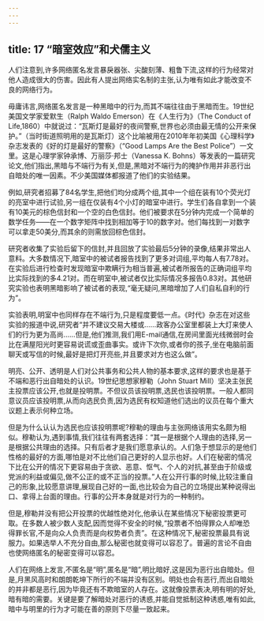 ```yaml
---
---
---
```

title: 17 “暗室效应”和犬儒主义
---



人们注意到,许多网络匿名发言暴戾器张、尖酸刻薄、粗鲁下流,这样的行为经常对他人造成很大的伤害。因此有人提出网络实名制的主张,认为唯有如此才能改变不良的网络行为。

毋庸讳言,网络匿名发言是一种黑暗中的行为,而其不端往往由于黑暗而生。19世纪美国文学家爱默生（Ralph Waldo Emerson）在《人生行为》（The Conduct of Life,1860）中就说过：“瓦斯灯是最好的夜间警察,世界也必须由最无情的公开来保护。”（当时街道照明用的是瓦斯灯）这个比喻被用在2010年年初美国《心理科学》杂志发表的《好的灯是最好的警察》（“Good Lamps Are the Best Police”）一文里。这是心理学家钟承博、万丽莎·邦士（Vanessa K. Bohns）等发表的一篇研究论文,他们指出,黑暗与不端行为有关,但是,黑暗对不端行为的掩护作用并非恶行出自暗处的唯一因素。不少美国媒体都报道了他们的实验结果。

例如,研究者招募了84名学生,把他们均分成两个组,其中一个组在装有10个荧光灯的亮室中进行试验,另一组在仅装有4个小灯的暗室中进行。学生们各自拿到一个装有10美元的棕色信封和一个空的白色信封。他们被要求在5分钟内完成一个简单的数学任务——在一个数字矩阵中找到相加等于10的数字对。他们每找到一对数字可以拿走50美分,而其余的则需放回棕色信封。

研究者收集了实验后留下的信封,并且回放了实验最后5分钟的录像,结果非常出人意料。大多数情况下,暗室中的被试者报告找到了更多对词组,平均每人有7.78对。在实验后进行检查时发现暗室中欺瞒行为相当普遍,被试者所报告的正确词组平均比实际找到的多4.21对。而在明室中,被试者仅比实际情况多报告0.83对。其他研究实验也表明黑暗影响了被试者的表现,“毫无疑问,黑暗增加了人们自私自利的行为”。

实验表明,明室中也同样存在不端行为,只是程度要低一点。《时代》杂志在对这些实验的报道中说,研究者“并不建议交易大楼或……政客办公室里都装上大灯来使人们的行为更为高尚……但是,他们推测,我们用E-mail通信,在房间里面光线微弱时会比在满屋阳光时更容易说谎或歪曲事实。或许下次你,或者你的孩子,坐在电脑前面聊天或写信的时候,最好是把灯开亮些,并且要求对方也这么做”。

明亮、公开、透明是人们对公共事务和公共人物的基本要求,这样的要求也是基于不端和恶行出自暗处的认识。19世纪思想家穆勒（John Stuart Mill）坚决主张民主投票应该公开,也就是投明票。不但议员该投明票,选民也该投明票。一般人都同意议员应该投明票,从而向选民负责,因为选民有权知道他们选出的议员在每个重大议题上表示何种立场。

但是为什么认认为选民也应该投明票呢?穆勒的理由与主张网络该用实名颇为相似。穆勒认为,遇到事情,我们往往有两套选择：“其一是根据个人理由的选择,另一是根据公共理由的选择。只有后者才是我们愿意承认的。人们急于想显示的是他们性格的最好的方面,哪怕是对不比他们自己更好的人显示也好。人们在秘密的情况下比在公开的情况下更容易由于贪欲、恶意、怄气、个人的对抗,甚至由于阶级或党派的利益或偏见,做不公正的或不正当的投票。”人在公开行事的时候,比较注重自己的形象,比较愿意讲理,展现自己好的一面,也比较会为自己的立场提出某种说得出口、拿得上台面的理由。行事的公开本身就是对行为的一种制约。

但是,穆勒并没有把公开投票的优越性绝对化,他承认在某些情况下秘密投票更可取。在多数人被少数人支配,因而觉得不安全的时候,“投票者不怕得罪众人却唯恐得罪长官,不是向众人负责而是向权势者负责”。在这种情况下,秘密投票最具有说服力。如果选举人不充分自由,那么秘密也就变得可以容忍了。普遍的言论不自由也使网络匿名的秘密变得可以容忍。

人们在网络上发言,不匿名是“明”,匿名是“暗”,明比暗好,这是因为恶行出自暗处。但是,月黑风高时和朗朗乾坤下所行的不端并没有区别。明处也会有恶行,而出自暗处的并非都是恶行,因为毕竟还有不欺暗室的人存在。这就像投票表决,明有明的好处,暗有暗的需要。关键是要了解暗处对恶行的诱惑,并能自觉抵制这种诱惑,唯有如此,暗中与明里的行为才可能在善的原则下尽量一致起来。